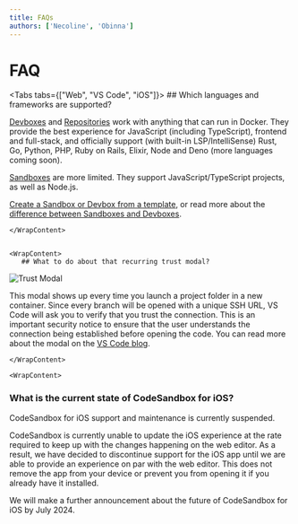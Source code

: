 ```yaml
---
title: FAQs
authors: ['Necoline', 'Obinna']
---
```



# FAQ

<Tabs tabs={["Web", "VS Code", "iOS"]}>
    <WrapContent>
      ## Which languages and frameworks are supported?

[Devboxes](/learn/devboxes/overview) and [Repositories](/learn/repositories/overview) work with anything that can run in Docker. They provide the best experience for JavaScript (including TypeScript), frontend and full-stack, and officially support (with built-in LSP/IntelliSense) Rust, Go, Python, PHP, Ruby on Rails, Elixir, Node and Deno (more languages coming soon).

[Sandboxes](/learn/sandboxes/editor-features) are more limited. They support JavaScript/TypeScript projects, as well as Node.js.

[Create a Sandbox or Devbox from a template](https://codesandbox.io/new/), or read more
about the
[difference between Sandboxes and Devboxes](/learn/devboxes/overview#difference-between-devboxes--sandboxes).

    </WrapContent>


    <WrapContent>
       ## What to do about that recurring trust modal?

![Trust Modal](./learn/images/vscode-trust.jpg)

This modal shows up every time you launch a project folder in a new container. Since every branch will be opened with a unique SSH URL, VS Code will ask you to verify that you trust the connection. This is an important security notice to ensure that the user understands the connection being established before opening the code. You can read more about the modal on the [VS Code blog](https://code.visualstudio.com/blogs/2021/07/06/workspace-trust).

    </WrapContent>

    <WrapContent>
### What is the current state of CodeSandbox for iOS?
CodeSandbox for iOS support and maintenance is currently suspended.

CodeSandbox is currently unable to update the iOS experience at the rate required to keep up with the changes happening on the web editor. As a result, we have decided to discontinue support for the iOS app until we are able to provide an experience on par with the web editor. This does not remove the app from your device or prevent you from opening it if you already have it installed.

We will make a further announcement about the future of CodeSandbox for iOS by July 2024.
</WrapContent>

</Tabs>